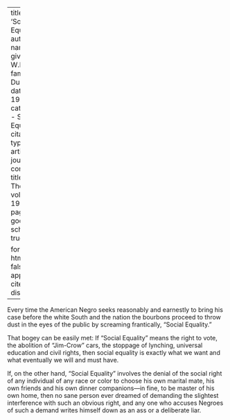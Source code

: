 
---
title: 'Social Equality'
author:
  - name:
      given: W.E.B.
      family: Du Bois
date: May 1919
categories: 
  - Social Equality
citation: 
  type: article-journal
  container-title: The Crisis
  volume: 19
  issue: 1
  page: 337
google-scholar: true

format:
  html:
    toc: false
    appendix-cite-as: display
---


Every time the American Negro seeks reasonably and earnestly to bring his case before the white South and the nation the bourbons proceed to throw dust in the eyes of the public by screaming frantically, "Social Equality."

That bogey can be easily met: If "Social Equality" means the right to vote, the abolition of "Jim-Crow" cars, the stoppage of lynching, universal education and civil rights, then social equality is exactly what we want and what eventually we will and must have.

If, on the other hand, "Social Equality" involves the denial of the social right of any individual of any race or color to choose his own marital mate, his own friends and his own dinner companions---in fine, to be master of his own home, then no sane person ever dreamed of demanding the slightest interference with such an obvious right, and any one who accuses Negroes of such a demand writes himself down as an ass or a deliberate liar.

